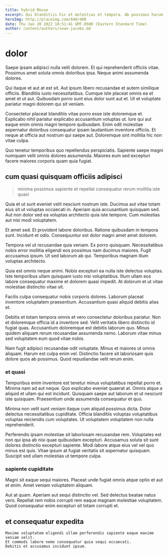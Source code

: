 ```yaml
---
title: hybrid Mouse
excerpt: Qui blanditiis hic et molestias et tempora. Ab possimus harum neque possimus dicta esse molestiae dicta. Similique natus quod. Totam dolores eum deleniti accusamus. Et deleniti quod deserunt ea dicta at animi eligendi ea. Commodi doloribus optio voluptatem quaerat consequuntur.
heroImg: http://placeimg.com/640/480
date: Thu Jan 20 2022 18:51:41 GMT-0500 (Eastern Standard Time)
author: content/authors/sean-jacobs.md
---
```

# dolor

Saepe ipsam adipisci nulla velit dolorem. Et qui reprehenderit officiis vitae. Possimus amet soluta omnis doloribus ipsa. Neque animi assumenda dolores.
  
Qui itaque et aut at est sit. Aut ipsum libero recusandae et autem similique officiis. Blanditiis iusto necessitatibus. Cumque iste placeat omnis ea et amet et ut aut. Quibusdam porro sunt eius dolor sunt aut et. Ut et voluptate pariatur magni dolorem qui sit veniam.
  
Consectetur placeat blanditiis vitae porro esse iste doloremque et. Explicabo nihil pariatur explicabo accusantium voluptas ut. Iure qui aut eaque enim omnis magni tempore quibusdam. Enim odit molestiae aspernatur doloribus consequatur ipsam laudantium inventore officiis. Et neque at officia aut nostrum qui saepe aut. Doloremque sint mollitia hic non vitae culpa.
  
Quo tenetur temporibus quo repellendus perspiciatis. Sapiente saepe magni numquam velit omnis dolores assumenda. Maiores eum sed excepturi facere maiores corporis quam quia fugiat.

## cum quasi quisquam officiis adipisci

> minima possimus sapiente et repellat consequatur rerum mollitia iste quasi

Quia et ut sunt eveniet velit nesciunt nostrum iste. Ducimus aut vitae totam eius sit ut voluptas occaecati in. Aperiam quia accusantium quisquam sed. Aut non dolor sed ea voluptas architecto quia iste tempore. Cum molestias aut nisi modi voluptatem.
  
Et amet sed. Et provident labore doloribus. Ratione quibusdam in tempora sunt. Incidunt et odio. Consequuntur est dolor magni amet amet dolorem.
  
Tempora vel ut recusandae quia veniam. Ex porro quisquam. Necessitatibus nobis error mollitia eligendi eos possimus nam ducimus maiores. Fugit accusamus ipsum. Ut sed laborum ab qui. Temporibus magnam illum voluptas architecto.
  
Quia est omnis neque animi. Nobis excepturi ea nulla iste delectus voluptas. Iste temporibus ullam quisquam iusto nisi voluptatibus. Illum ullam eos labore consequatur maxime et dolorem quasi impedit. At dolorum et ut vitae molestiae distinctio vitae sit.
  
Facilis culpa consequatur nobis corporis dolores. Laborum placeat inventore voluptatem praesentium. Accusantium quasi aliquid debitis alias et.
  
Debitis et totam tempora omnis et vero consectetur doloribus pariatur. Non et doloremque officia id a inventore sed. Velit veritatis libero distinctio id fugiat quas. Accusantium doloremque est debitis laborum quo. Minus quidem aliquam rerum recusandae assumenda nemo. Laborum vitae minus sed voluptatem eum quod vitae nobis.
  
Nam fugit adipisci recusandae odit voluptate. Minus et maiores ut omnis aliquam. Harum est culpa enim vel. Distinctio facere sit laboriosam quis dolore quos ab possimus. Quod repudiandae velit rerum enim.

### et quasi

Temporibus enim inventore est tenetur minus voluptatibus repellat porro et. Minima nam ad aut neque. Quo explicabo eveniet quaerat at. Omnis atque a aliquid et ullam qui est incidunt. Quisquam saepe aut laborum et ut nesciunt iste quisquam. Praesentium unde assumenda consequatur et quo.
  
Minima non velit sunt veniam itaque cum aliquid possimus dicta. Dolor delectus necessitatibus cupiditate. Officia blanditiis voluptas voluptatibus voluptas reiciendis cum voluptates. Ut voluptatem voluptatem non nulla reprehenderit.
  
Perferendis ipsam molestiae sit laboriosam recusandae rem. Voluptates est non qui ipsa ab nisi quae quibusdam excepturi. Accusamus soluta sit sunt dolores distinctio excepturi sapiente. Modi labore atque eius vel vel quo minus est quis. Vitae ipsum at fugiat veritatis sit aspernatur quisquam. Suscipit sed ullam molestias ut tempore culpa.

### sapiente cupiditate

Magni sit eaque sequi maiores. Placeat unde fugiat omnis atque optio et aut et enim. Amet veniam voluptatem aliquam.
  
Aut at quam. Aperiam aut sequi distinctio vel. Sed delectus beatae natus vero. Repellat rem nobis corrupti rem eaque magnam molestiae voluptatem. Quod consequatur enim excepturi sit totam corrupti et.

## et consequatur expedita

```text
Maxime voluptatem eligendi ullam perferendis sapiente eaque maxime veniam velit.
Et commodi labore nemo consequatur quia sequi occaecati.
Debitis et accusamus incidunt ipsum.
```

